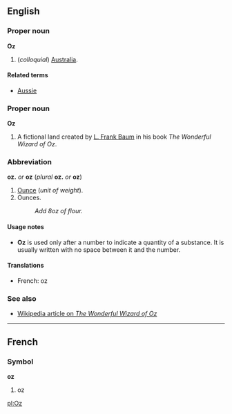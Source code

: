 ==English==
===Proper noun===
'''Oz'''

#(''colloquial'') [[Australia]].

====Related terms====
*[[Aussie]]

===Proper noun===
'''Oz'''

#A fictional land created by [[w:L. Frank Baum|L. Frank Baum]] in his book ''The Wonderful Wizard of Oz''.

===Abbreviation===
'''oz.''' ''or'' '''oz''' (''plural'' '''oz.''' ''or'' '''oz''')

#[[Ounce]] (''unit of weight'').
#Ounces.
#:''Add 8oz of flour.''

====Usage notes====
*'''Oz''' is used only after a number to indicate a quantity of a substance.  It is usually written with no space between it and the number.


====Translations====
*French: oz<!--no dot in French-->

===See also===
*[[w:The Wonderful Wizard of Oz|Wikipedia article on ''The Wonderful Wizard of Oz'']]

----
==French==
===Symbol===
'''oz'''

#oz

[[pl:Oz]]